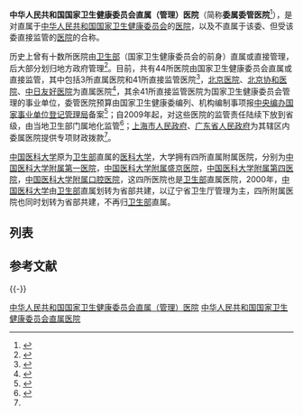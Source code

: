 '''中华人民共和国国家卫生健康委员会直属（管理）医院'''（简称'''委属委管医院'''<ref>{{cite web |title=国家卫健委：2018年三级公立医院异地就医患者数量高于前两年，安徽、河北等省流出患者数量较多 |url=http://www.nbd.com.cn/articles/2020-07-01/1452352.html |website=每经网 |accessdate=2020-11-15 |date=2020-07-01 |archive-date=2020-11-16 |archive-url=https://web.archive.org/web/20201116191815/http://www.nbd.com.cn/articles/2020-07-01/1452352.html |dead-url=no }}</ref>），是对直属于[[中华人民共和国国家卫生健康委员会|中华人民共和国国家卫生健康委员会]]的[[医院|医院]]，以及不直属于该委、但受该委直接监管的[[医院|医院]]的合称。

历史上曾有十数所医院由[[中华人民共和国卫生部|卫生部]]（国家卫生健康委员会的前身）直属或直接管理，后大部分划归地方政府管理<ref>{{cite web |url=http://money.163.com/09/0320/00/54QE12CR00252G50.html |title=医改落地第一枪：12家卫生部直属医院划入地方 |publisher=网易新闻 |accessdate=2013-08-17 |archive-url=https://web.archive.org/web/20160305013310/http://money.163.com/09/0320/00/54QE12CR00252G50.html |archive-date=2016-03-05 |dead-url=yes }}</ref>。目前，共有44所医院由国家卫生健康委员会直属或直接监管，其中包括3所直属医院和41所直接监管医院<ref>{{cite web |author1=体制改革司 |title=国务院深化医药卫生体制改革领导小组简报（第49期）国家卫生健康委44家委属（管）医院推动信息化便民惠民服务取得实效 |url=http://www.nhc.gov.cn/tigs/ygjb/201904/7ebf6cb546424ea8b35b2ffc9d988a8b.shtml |website=国家卫生健康委员会 |accessdate=2020-06-27 |date=2019-04-11 |archive-date=2020-10-09 |archive-url=https://web.archive.org/web/20201009091056/http://www.nhc.gov.cn/tigs/ygjb/201904/7ebf6cb546424ea8b35b2ffc9d988a8b.shtml |dead-url=no }}</ref>，[[北京医院|北京医院]]、[[北京协和医院|北京协和医院]]、[[中日友好医院|中日友好医院]]为直属医院<ref>{{cite web |title=中华人民共和国国家健康委员会-直属和联系单位 |url=http://www.nhc.gov.cn/wjw/index.shtml |website=中华人民共和国国家健康委员会 |accessdate=2020-06-26 |archive-url=https://web.archive.org/web/20200130140702/http://www.nhc.gov.cn/wjw/index.shtml |archive-date=2020-01-30 |dead-url=yes }}</ref>，其余41所直接监管医院为国家卫生健康委员会管理的事业单位，委管医院预算由国家卫生健康委编列、机构编制事项报[[中央编办|中央编办]][[国家事业单位登记管理局|国家事业单位登记管理局]]备案<ref>{{cite web |author1=国家卫生健康委员会财务司 |title=国家卫生健康委员会2020年部门预算 |url=http://www.nhc.gov.cn/caiwusi/s3574/202006/e76c3fcb808f4305a5cea5ab1ad030ff.shtml |website=国家卫生健康委员会 |accessdate=2020-06-26 |archive-date=2020-07-18 |archive-url=https://web.archive.org/web/20200718084800/http://www.nhc.gov.cn/caiwusi/s3574/202006/e76c3fcb808f4305a5cea5ab1ad030ff.shtml |dead-url=no }}</ref>；自2009年起，对这些医院的监管责任陆续下放到省级，由当地卫生部门属地化监管<ref name="共建">{{cite web |author1=卫生部网站 |title=卫生部与上海广东政府签署共建共管部管医院协议 |url=http://www.gov.cn/gzdt/2009-03/12/content_1257579.htm |website=中国政府网 |date=2009-03-12 |accessdate=2020-11-15 |archive-date=2020-06-26 |archive-url=https://web.archive.org/web/20200626114852/http://www.gov.cn/gzdt/2009-03/12/content_1257579.htm |dead-url=no }}</ref>；[[上海市人民政府|上海市人民政府]]、[[广东省人民政府|广东省人民政府]]为其辖区内委属医院提供专项财政拨款<ref name="共建" />。

[[中国医科大学|中国医科大学]]原为[[中华人民共和国卫生部|卫生部]]直属的[[医科大学|医科大学]]，大学拥有四所直属附属医院，分别为[[中国医科大学附属第一医院|中国医科大学附属第一医院]]，[[中国医科大学附属盛京医院|中国医科大学附属盛京医院]]，[[中国医科大学附属第四医院|中国医科大学附属第四医院]]，[[中国医科大学附属口腔医院|中国医科大学附属口腔医院]]，这四所医院也是[[中华人民共和国卫生部|卫生部]]直属医院，2000年，[[中国医科大学|中国医科大学]]由[[中华人民共和国卫生部|卫生部]]直属划转为省部共建，以辽宁省卫生厅管理为主，四所附属医院也同时划转为省部共建，不再归[[中华人民共和国卫生部|卫生部]]直属。

== 列表 ==
<onlyinclude>{{columns-list|2|
* [[北京医院|北京医院]]
* [[北京协和医院|中国医学科学院北京协和医院（北京协和医院、中国医学科学院临床医学研究所）]]
* [[中日友好医院|中日友好医院（中日友好临床医学研究所）]]
* [[中国医学科学院阜外心血管病医院|中国医学科学院阜外心血管病医院]]
* [[中国医学科学院肿瘤医院|中国医学科学院肿瘤医院]]
* [[中国医学科学院整形外科医院|中国医学科学院整形外科医院]]
* [[中国医学科学院血液病医院|中国医学科学院血液病医院]]
* [[中国医学科学院皮肤病医院|中国医学科学院皮肤病医院]]
* [[北京大学第一医院|北京大学第一医院]]
* [[北京大学人民医院|北京大学人民医院]]
* [[北京大学第三医院|北京大学第三医院]]
* [[北京大学口腔医院|北京大学口腔医院]]
* [[北京大学第六医院|北京大学第六医院]]
* [[吉林大学第一医院|吉林大学第一医院]]
* [[吉林大学第二医院|吉林大学第二医院]]
* [[吉林大学中日联谊医院|吉林大学中日联谊医院]]
* [[吉林大学口腔医院|吉林大学口腔医院]]
* [[复旦大学附属中山医院|复旦大学附属中山医院]]（省部共建）
* [[复旦大学附属华山医院|复旦大学附属华山医院]]（省部共建）
* [[复旦大学附属儿科医院|复旦大学附属儿科医院]]（省部共建）
* [[复旦大学附属妇产科医院|复旦大学附属妇产科医院]]（省部共建）
* [[复旦大学附属眼耳鼻喉科医院|复旦大学附属眼耳鼻喉科医院]]（省部共建）
* [[复旦大学附属肿瘤医院|复旦大学附属肿瘤医院]]（省部共建）
* [[山东大学齐鲁医院|山东大学齐鲁医院]]
* [[山东大学第二医院|山东大学第二医院]]
* [[华中科技大学同济医学院附属协和医院|华中科技大学同济医学院附属协和医院]]
* [[华中科技大学同济医学院附属同济医院|华中科技大学同济医学院附属同济医院]]
* [[华中科技大学同济医学院附属梨园医院|华中科技大学同济医学院附属梨园医院]]
* [[中南大学湘雅医院|中南大学湘雅医院]]
* [[中南大学湘雅二医院|中南大学湘雅二医院]]
* [[中南大学湘雅三医院|中南大学湘雅三医院]]
* [[中山大学附属第一医院|中山大学附属第一医院]]（省部共建）
* [[中山大学孙逸仙纪念医院|中山大学孙逸仙纪念医院]]（省部共建）
* [[中山大学附属第三医院|中山大学附属第三医院]]（省部共建）
* [[中山大学肿瘤防治中心|中山大学肿瘤防治中心]]（省部共建）
* [[中山大学中山眼科中心|中山大学中山眼科中心]]（省部共建）
* [[中山大学附属口腔医院|中山大学附属口腔医院]]（省部共建）
* [[四川大学华西医院|四川大学华西医院]]
* [[四川大学华西第二医院|四川大学华西第二医院]]
* [[四川大学华西口腔医院|四川大学华西口腔医院]]
* [[四川大学华西第四医院|四川大学华西第四医院]]
* [[西安交通大学第一附属医院|西安交通大学第一附属医院]]
* [[西安交通大学第二附属医院|西安交通大学第二附属医院]]
* [[西安交通大学口腔医院|西安交通大学口腔医院]]
}}</onlyinclude>

== 参考文献 ==
{{Reflist}}

{{-}}
{{中华人民共和国国家卫生健康委员会直属（管理）医院}}

[[Category:中华人民共和国国家卫生健康委员会直属（管理）医院|]]
[[Category:中华人民共和国国家卫生健康委员会直属医院|]]